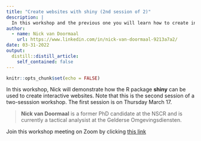 ```yaml
---
title: "Create websites with shiny (2nd session of 2)"
description: |
  In this workshop and the previous one you will learn how to create interactive web content (i.e. websites) with the shiny package.
author:
  - name: Nick van Doormaal
    url: https://www.linkedin.com/in/nick-van-doormaal-9213a7a2/
date: 03-31-2022
output:
  distill::distill_article:
    self_contained: false
---
```



```r
knitr::opts_chunk$set(echo = FALSE)
```

In this workshop, Nick will demonstrate how the R package **shiny** can be used to create interactive websites. Note that this is the second session of a two-sesssion workshop. The first session is on Thursday March 17.

> **Nick van Doormaal** is a former PhD candidate at the NSCR and is currently a tactical analysist at the Gelderse Omgevingsdiensten.

Join this workshop meeting on Zoom by clicking [this link](
https://us02web.zoom.us/j/86850017443?pwd=cnE5Wmw0Tk9TbE1kTEc1aCtMdFhDUT09)




